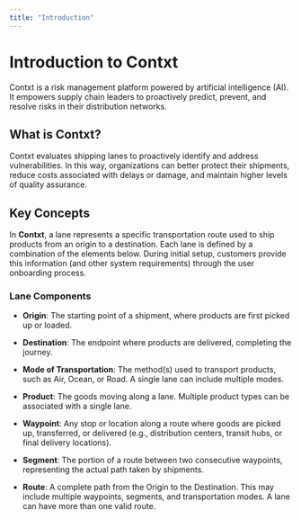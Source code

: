 ```yaml
---
title: "Introduction"
---
```


# Introduction to Contxt

Contxt is a risk management platform powered by artificial intelligence (AI). It empowers supply chain leaders to proactively predict, prevent, and resolve risks in their distribution networks.

## What is Contxt?

Contxt evaluates shipping lanes to proactively identify and address vulnerabilities. In this way, organizations can better protect their shipments, reduce costs associated with delays or damage, and maintain higher levels of quality assurance.

## Key Concepts

In **Contxt**, a lane represents a specific transportation route used to ship products from an origin to a destination. Each lane is defined by a combination of the elements below. During initial setup, customers provide this information (and other system requirements) through the user onboarding process.

### Lane Components

* **Origin**: The starting point of a shipment, where products are first picked up or loaded.

* **Destination**: The endpoint where products are delivered, completing the journey.

* **Mode of Transportation**: The method(s) used to transport products, such as Air, Ocean, or Road. A single lane can include multiple modes.

* **Product**: The goods moving along a lane. Multiple product types can be associated with a single lane.

* **Waypoint**: Any stop or location along a route where goods are picked up, transferred, or delivered (e.g., distribution centers, transit hubs, or final delivery locations).

* **Segment**: The portion of a route between two consecutive waypoints, representing the actual path taken by shipments.

* **Route**: A complete path from the Origin to the Destination. This may include multiple waypoints, segments, and transportation modes. A lane can have more than one valid route.